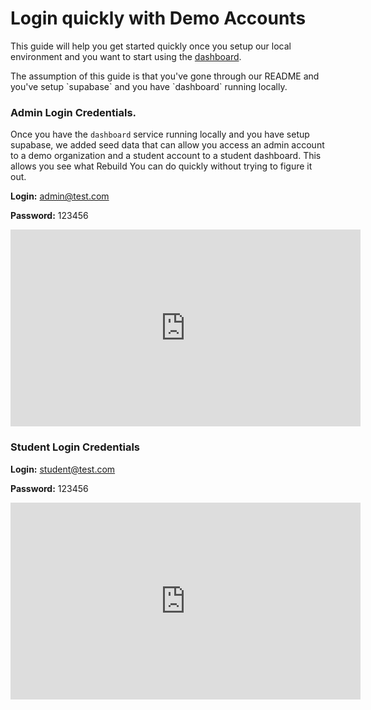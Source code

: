 
# Login quickly with Demo Accounts

This guide will help you get started quickly once you setup our local environment and you want to start using the [dashboard](https://app.rebuildyou.co).

<Callout>
  The assumption of this guide is that you've gone through our README and you've setup `supabase`
  and you have `dashboard` running locally.
</Callout>

### Admin Login Credentials.

Once you have the `dashboard` service running locally and you have setup supabase, we added seed data that can allow you access an admin account to a demo organization and a student account to a student dashboard. This allows you see what Rebuild You can do quickly without trying to figure it out.

**Login:** admin@test.com

**Password:** 123456

<div className="nx-w-full nx-flex nx-items-center nx-justify-center">
  <iframe
    width="560"
    height="315"
    src="https://www.youtube.com/embed/RfE4tQ_BEds?si=uXpYKokMg4SWMkQX"
    title="YouTube video player"
    frameborder="0"
    allow="accelerometer; autoplay; clipboard-write; encrypted-media; gyroscope; picture-in-picture; web-share"
    className="nx-my-4 nx-rounded-md"
    allowfullscreen
  ></iframe>
</div>

### Student Login Credentials

**Login:** student@test.com

**Password:** 123456

<div className="nx-w-full nx-flex nx-items-center nx-justify-center">
  <iframe
    width="560"
    height="315"
    src="https://www.youtube.com/embed/FG7B9rKjVi4?si=TeY088zf8OsELocC"
    title="YouTube video player"
    frameborder="0"
    allow="accelerometer; autoplay; clipboard-write; encrypted-media; gyroscope; picture-in-picture; web-share"
    className="nx-my-4 nx-rounded-md"
    allowfullscreen
  ></iframe>
</div>
